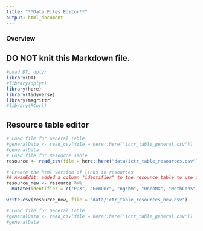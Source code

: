```yaml
---
title: "**Data Files Editor**"
output: html_document
---
```


### **Overview**


## DO NOT knit this Markdown file.

```r
#Load DT, dplyr
library(DT)
#library(dplyr) 
library(here)
library(tidyverse)
library(magrittr)
#library(RCurl)
```

##  Resource table editor
```r
# Load file for General Table
#generalData <- read_csv(file = here::here("ictr_table_general.csv"))
#generalData
# Load file for Resource Table
resource <- read_csv(file = here::here("data/ictr_table_resources.csv"))

# Create the html version of links in resources
## AwanEdit: added a column "identifier" to the resource table to use it as a merge key variable with the Data provided column entries in other tables
resource_new <- resource %>% 
  mutate(identifier = c("PDX", "HemOnc", "ngchm", "OncoMX", "MethCon5", "CIViC", "BioMuta", "TCIA", "SCGV", "ivyGlimpse", "TCPA", "dcmqi", "Region Templates", "Cistrome", "TOPAS", "TCGA", "1000 Genomes", "TARGET", "CCLE", "dbGAP", "CPTAC", "PheKB", "NSCLC Radiomics", "ICGC"))  %>%  relocate(identifier)

write.csv(resource_new, file = "data/ictr_table_resources_new.csv")
```


```r
# Load file for General Table
#generalData <- read_csv(file = here::here("ictr_table_general.csv"))
#generalData
```


